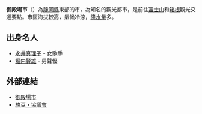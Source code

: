 {{日本都市|
自治體名=御殿場市|
圖像=[[File:Stupa_and_Fuji.jpg|240px]]|
圖像說明=[[富士山|富士山]]與[[箱根山西麓和平公園|箱根山西麓和平公園]]（佛[[舍利塔|舍利塔]]公園）|
市章=[[File:静岡県御殿場市市章.svg|100px]]|
日文原名=御殿場市|
平假名=ごてんばし|
羅馬字拼音=Gotemba-shi|
都道府縣=靜岡縣|
支廳=|
編號=22215-1|
面積=194.90|
邊界未定=|
人口=85,992|
統計時間=2021年6月1日|
自治體=[[小山町|小山町]]、[[裾野市|裾野市]]、[[富士宮市|富士宮市]]、[[富士市|富士市]]<br />[[神奈川縣|神奈川縣]]：[[箱根町|箱根町]]|
花=[[富士櫻|富士櫻]]|
樹=[[欅|欅]]|
鳥=[[斑鶇|斑鶇]]|
其他象徵物=|
其他象徵=|
市長=若林洋平|
郵遞區號=412-8601|
所在地=御殿場市萩原483番地|
電話號碼=54-643-3111|
外部連結=http://www.city.gotemba.shizuoka.jp/|
經度=|
緯度=|
地圖=[[File:Gotenba_in_Shizuoka_Prefecture.png|250px]]|
註記=人口：[http://city.gotemba.shizuoka.jp/information/tokei/tokei19.htm 御殿場市官方網頁]|
}}
'''御殿場市'''（{{jpn|j=御殿場市|hg=ごてんばし|rm=Gotemba shi|f=y}}）為[[靜岡縣|靜岡縣]]東部的市，為知名的觀光都市，是前往[[富士山|富士山]]和[[箱根|箱根]]觀光交通要點。市區海拔較高，氣候冷涼，[[降水量|降水量]]多。

== 出身名人 ==
* [[永井真理子|永井真理子]] - 女歌手
* [[堀内賢雄|堀内賢雄]] - 男聲優

== 外部連結 ==
* [http://www.city.gotemba.shizuoka.jp/ 御殿場市] {{Wayback|url=http://www.city.gotemba.shizuoka.jp/ |date=20100709042544 }}
* [https://web.archive.org/web/20070803005938/http://www.wbs.ne.jp/bt/sunzu/index.htm 駿豆・協議會]

{{靜岡縣}}{{Authority control}}